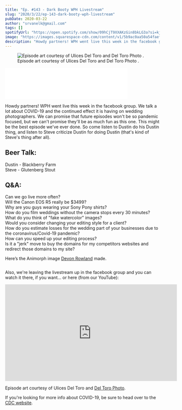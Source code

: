 ```yaml
---
title: "Ep. #143 - Dark Booty WPH Livestream"
slug: "2020/3/22/ep-143-dark-booty-wph-livestream"
pubDate: 2020-03-22
author: "srvanelk@gmail.com"
tags: []
spotifyUrl: "https://open.spotify.com/show/09hCjT9XXAKzGin8bkLG3a?si=kjRZvQ1JTb6Ov3HVzSSlWA"
image: "https://images.squarespace-cdn.com/content/v1/5b9ac0aa50a54faef024c950/1584919614893-3MLKEHWLMFE6OMI23QAE/Sony+Pony+Ulices.JPG?format=original"
description: "Howdy partners! WPH went live this week in the facebook group. We talk a lot about COVID-19 and the continued effect it is having on wedding photographers. We can promise that future episodes won't be so pandemic focused, but we can't promise they'll be as much fun as this one. This might be the best episode we've ever done. So come listen to Dustin do his Dustin thing, and listen to Steve criticize Dustin for doing Dustin (that's kind of Steve's thing after all)."
---
```


<figure>
  <img src="https://images.squarespace-cdn.com/content/v1/5b9ac0aa50a54faef024c950/1584919614893-3MLKEHWLMFE6OMI23## Q&A:E/Sony+Pony+Ulices.JPG?format=original" alt=" Episode art courtesy of Ulices Del Toro and   Del Toro Photo  . " />
  <figcaption>Episode art courtesy of Ulices Del Toro and   Del Toro Photo  .</figcaption>
</figure>
<iframe class="embedly-embed" src="//cdn.embedly.com/widgets/media.html?src=https%3A%2F%2Fanchor.fm%2Fweddingphotohangover%2Fembed%2Fepisodes%2FEp--143---Dark-Booty-WPH-Livestream-ebq6fl&display_name=Anchor+FM+Inc.&url=https%3A%2F%2Fanchor.fm%2Fweddingphotohangover%2Fepisodes%2FEp--143---Dark-Booty-WPH-Livestream-ebq6fl&image=https%3A%2F%2Fd3t3ozftmdmh3i.cloudfront.net%2Fproduction%2Fpodcast_uploaded_episode400%2F805714%2F805714-1584919300850-655c5c58697e1.jpg&key=61d05c9d54e8455ea7a9677c366be814&type=text%2Fhtml&schema=anchor&wmode=opaque" width="400" height="102" scrolling="no" title="Anchor FM Inc. embed" frameborder="0" allow="autoplay; fullscreen" allowfullscreen="true"></iframe>

Howdy partners! WPH went live this week in the facebook group. We talk a lot about COVID-19 and the continued effect it is having on wedding photographers. We can promise that future episodes won't be so pandemic focused, but we can't promise they'll be as much fun as this one. This might be the best episode we've ever done. So come listen to Dustin do his Dustin thing, and listen to Steve criticize Dustin for doing Dustin (that's kind of Steve's thing after all).

## Beer Talk:  
Dustin - Blackberry Farm  
Steve - Glutenberg Stout

## Q&A:  
Can we go live more often?  
Will the Canon EOS R5 really be $3499?  
Why are you guys wearing your Sony Pony shirts?  
How do you film weddings without the camera stops every 30 minutes?  
What do you think of "fake watercolor" images?  
Would you consider changing your editing style for a client?  
How do you estimate losses for the wedding part of your businesses due to the coronavirus/Covid-19 pandemic?  
How can you speed up your editing process?  
Is it a "jerk" move to buy the domains for my competitors websites and redirect those domains to my site?

Here’s the Animorph image [Devon Rowland](https://www.devonrowland.com) made.

<figure>
  <img src="https://images.squarespace-cdn.com/content/v1/5b9ac0aa50a54faef024c950/1584919876693-PLHC5ULGT6J4NHL9KJ03/Steve+and+Dustin+Animorphs.jpeg?format=original" alt="" />
</figure>

Also, we're leaving the livestream up in the facebook group and you can watch it there, if you want… or here (from our YouTube):

<iframe width="560" height="315" src="https://www.youtube.com/embed/-x-RlloW7no" frameborder="0" allow="autoplay; encrypted-media" allowfullscreen></iframe>

Episode art courtesy of Ulices Del Toro and [Del Toro Photo](http://www.deltorophoto.com/).

If you're looking for more info about COVID-19, be sure to head over to the [CDC website](https://www.cdc.gov/coronavirus/2019-ncov/index.html).
